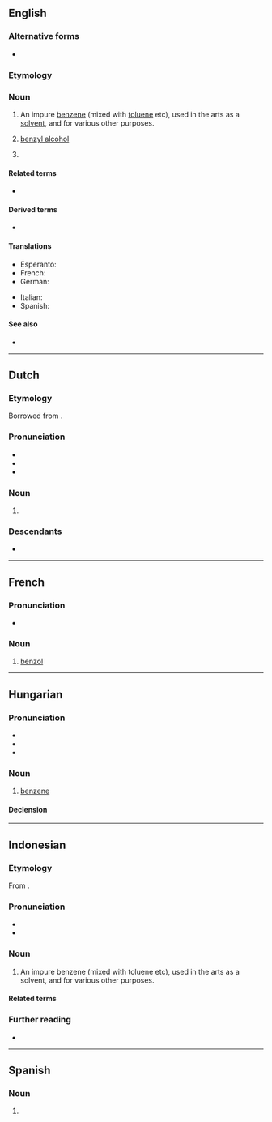 {{also|Benzol}}
==English==

===Alternative forms===
* {{l|en|benzole}}

===Etymology===
{{confix|en|benzo|ol|gloss2=oil}}

===Noun===
{{en-noun}}

# {{lb|en|organic chemistry}} An impure [[benzene]] (mixed with [[toluene]] etc), used in the arts as a [[solvent]], and for various other purposes.
# {{lb|en|organic chemistry|obsolete}}  [[benzyl alcohol]]
# {{lb|en|obsolete}} {{synonym of|en|benzene}}

====Related terms====
* {{l|en|benzene}}

====Derived terms====
* {{l|en|monochlorobenzol}}

====Translations====
{{trans-top|an impure benzene}}
* Esperanto: {{t|eo|benzolo}}
* French: {{t+|fr|benzol|m}}
* German: {{t+|de|Benzol|n}}
{{trans-mid}}
* Italian: {{t|it|benzolo|m}}
* Spanish: {{t|es|benzol|m}}
{{trans-bottom}}

====See also====
* {{projectlink|wikipedia}}

----

==Dutch==

===Etymology===
Borrowed from {{bor|nl|de|Benzol}}.

===Pronunciation===
* {{IPA|nl|/bɛnˈzɔl/}}
* {{hyphenation|nl|ben|zol}}
* {{rhymes|nl|ɔl}}

===Noun===
{{nl-noun|n|-|-}}

# {{lb|nl|dated}} {{l|en|benzene}}
#: {{syn|nl|benzeen|fenyl}}

===Descendants===
* {{desc|id|benzol}}
----

==French==

===Pronunciation===
* {{fr-IPA|binzol}}

===Noun===
{{fr-noun|m}}

# [[#English|benzol]]

----

==Hungarian==

===Pronunciation===
* {{hu-IPA}}
* {{hyphenation|hu|ben|zol}}
* {{rhymes|hu|ol}}

===Noun===
{{hu-noun|ok}}

# {{lb|hu|organic compound}} [[benzene]]

====Declension====
{{hu-infl-nom|benzolo|o|-}}{{hu-pos-otok|benzol|j|jai}}

----
==Indonesian==
{{wikipedia||lang=id}}

===Etymology===
From {{bor|id|nl|benzol}}.

===Pronunciation===
* {{IPA|id|/ben.zol/|}}
* {{hyphenation|id|bén|zol}}

===Noun===
{{head|id|noun}}
# An impure benzene (mixed with toluene etc), used in the arts as a solvent, and for various other purposes.

====Related terms====
{{rel2|id|
| bensin
| benzena
|}}

===Further reading===
* {{R:KBBI Daring}}
----

==Spanish==

===Noun===
{{es-noun|m|-}}

# {{l|en|benzol}}